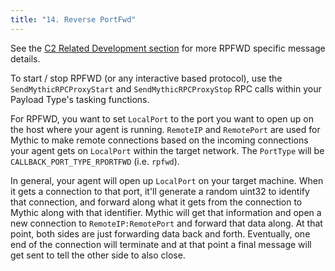 ```yaml
---
title: "14. Reverse PortFwd"
---
```


See the [C2 Related Development section](/Mythic_docs/customizing/payload-type-development/create_tasking/agent-side-coding/rpfwd) for more RPFWD specific message details.

To start / stop RPFWD (or any interactive based protocol), use the `SendMythicRPCProxyStart` and `SendMythicRPCProxyStop` RPC calls within your Payload Type's tasking functions.

For RPFWD, you want to set `LocalPort` to the port you want to open up on the host where your agent is running. `RemoteIP` and `RemotePort` are used for Mythic to make remote connections based on the incoming connections your agent gets on `LocalPort` within the target network. The `PortType` will be `CALLBACK_PORT_TYPE_RPORTFWD` (i.e. `rpfwd`).

In general, your agent will open up `LocalPort` on your target machine. When it gets a connection to that port, it'll generate a random uint32 to identify that connection, and forward along what it gets from the connection to Mythic along with that identifier. Mythic will get that information and open a new connection to `RemoteIP:RemotePort` and forward that data along. At that point, both sides are just forwarding data back and forth. Eventually, one end of the connection will terminate and at that point a final message will get sent to tell the other side to also close.
